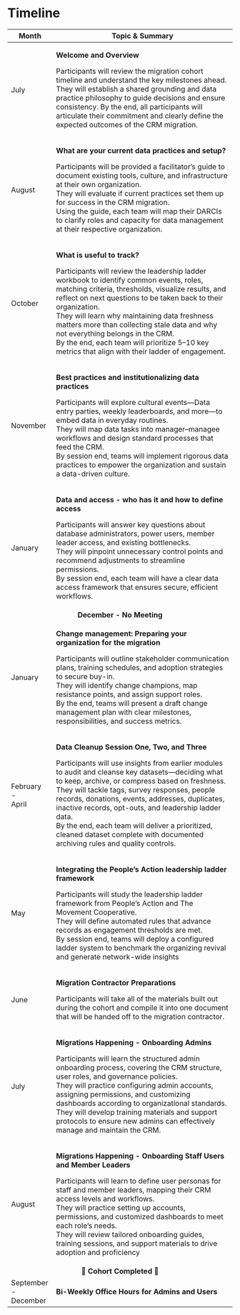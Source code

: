 # Timeline {.unnumbered}


```{=html}
<table>
  <colgroup>
    <col span="1" style="width: 20%;">
    <col span="1" style="width: 80%;">
  </colgroup>

  <thead>
    <tr>
      <th>Month</th>
      <th>Topic & Summary</th>
    </tr>
  </thead>
  <tbody>
    <tr>
      <td>
        July
      </td>
      <td>
      <p>
        <span style="font-weight:bold">Welcome and Overview</span>
      </p>
      <p>
        Participants will review the migration cohort timeline and understand the key milestones ahead. They will establish a shared grounding and data practice philosophy to guide decisions and ensure consistency. By the end, all participants will articulate their commitment and clearly define the expected outcomes of the CRM migration.
      </p>
      </td>
    </tr>
    <tr>
      <td>
        August
      </td>
      <td>
      <p>
        <span style="font-weight:bold">What are your current data practices and setup?</span>
      </p>
      <p>
        Participants will be provided a facilitator’s guide to document existing tools, culture, and infrastructure at their own organization. 
        <br>
        They will evaluate if current practices set them up for success in the CRM migration.
        <br>
        Using the guide, each team will map their DARCIs to clarify roles and capacity for data management at their respective organization.
      </p>
      </td>
    </tr>
    <tr>
      <td>
        October
      </td>
      <td>
      <p>
        <span style="font-weight:bold">What is useful to track?</span>
      </p>
      <p>
        Participants will review the leadership ladder workbook to identify common events, roles, matching criteria, thresholds, visualize results, and reflect on next questions to be taken back to their organization. 
        <br>
        They will learn why maintaining data freshness matters more than collecting stale data and why not everything belongs in the CRM.
        <br>
        By the end, each team will prioritize 5–10 key metrics that align with their ladder of engagement.
      </p>
      </td>
    </tr>
    <tr>
      <td>
        November
      </td>
      <td>
      <p>
        <span style="font-weight:bold">Best practices and institutionalizing data practices</span>
      </p>
      <p>
        Participants will explore cultural events—Data entry parties, weekly leaderboards, and more—to embed data in everyday routines.
        <br>
        They will map data tasks into manager–managee workflows and design standard processes that feed the CRM.
        <br>
        By session end, teams will implement rigorous data practices to empower the organization and sustain a data-driven culture.
      </p>
      </td>
    </tr>
    <tr>
      <td>
        January
      </td>
      <td>
      <p>
        <span style="font-weight:bold">Data and access - who has it and how to define access</span>
      </p>
      <p>
        Participants will answer key questions about database administrators, power users, member leader access, and existing bottlenecks.
        <br>
        They will pinpoint unnecessary control points and recommend adjustments to streamline permissions.
        <br>
        By session end, each team will have a clear data access framework that ensures secure, efficient workflows.
      </p>
      </td>
    </tr>
    <tr>
      <td colspan="3" style="text-align: center;">
        <span style="font-weight:bold">December - No Meeting</span>
      </td>
    </tr>
    <tr>
      <td>
        January
      </td>
      <td>
      <p>
        <span style="font-weight:bold">Change management: Preparing your organization for the migration</span>
      </p>
      <p>
        Participants will outline stakeholder communication plans, training schedules, and adoption strategies to secure buy-in.
        <br>
        They will identify change champions, map resistance points, and assign support roles.
        <br>
        By the end, teams will present a draft change management plan with clear milestones, responsibilities, and success metrics.
      </p>
      </td>
    </tr>
    <tr>
      <td>
        February <br>-<br> April
      </td>
      <td>
      <p>
        <span style="font-weight:bold">Data Cleanup Session One, Two, and Three</span>
      </p>
      <p>
        Participants will use insights from earlier modules to audit and cleanse key datasets—deciding what to keep, archive, or compress based on freshness.
        <br>
        They will tackle tags, survey responses, people records, donations, events, addresses, duplicates, inactive records, opt-outs, and leadership ladder data.
        <br>
        By the end, each team will deliver a prioritized, cleaned dataset complete with documented archiving rules and quality controls.
      </p>
      </td>
    </tr>
    <tr>
      <td>
        May
      </td>
      <td>
      <p>
        <span style="font-weight:bold">Integrating the People’s Action leadership ladder framework</span>
      </p>
      <p>
        Participants will study the leadership ladder framework from People’s Action and The Movement Cooperative.
        <br>
        They will define automated rules that advance records as engagement thresholds are met.
        <br>
        By session end, teams will deploy a configured ladder system to benchmark the organizing revival and generate network-wide insights
      </p>
      </td>
    </tr>
    <tr>
      <td>
        June
      </td>
      <td>
      <p>
        <span style="font-weight:bold">Migration Contractor Preparations</span>
      </p>
      <p>
        Participants will take all of the materials built out during the cohort and compile it into one document that will be handed off to the migration contractor. 
      </p>
      </td>
    </tr>
    <tr>
      <td>
        July
      </td>
      <td>
      <p>
        <span style="font-weight:bold">Migrations Happening - Onboarding Admins</span>
      </p>
      <p>
        Participants will learn the structured admin onboarding process, covering the CRM structure, user roles, and governance policies.
        <br>
        They will practice configuring admin accounts, assigning permissions, and customizing dashboards according to organizational standards.
        <br>
        They will develop training materials and support protocols to ensure new admins can effectively manage and maintain the CRM.
      </p>
      </td>
    </tr>
    <tr>
      <td>
        August
      </td>
      <td>
      <p>
        <span style="font-weight:bold">Migrations Happening - Onboarding Staff Users and Member Leaders</span>
      </p>
      <p>
        Participants will learn to define user personas for staff and member leaders, mapping their CRM access levels and workflows.
        <br>
        They will practice setting up accounts, permissions, and customized dashboards to meet each role’s needs.
        <br>
        They will review tailored onboarding guides, training sessions, and support materials to drive adoption and proficiency
      </p>
      </td>
    </tr>
    <tr>
      <td colspan="3" style="text-align: center;">
        <span style="font-weight:bold">🎉 Cohort Completed 🎉</span>
      </td>
    </tr>
    <tr>
      <td>
        September<br> - <br>December
      </td>
      <td>
      <p>
        <span style="font-weight:bold">Bi-Weekly Office Hours for Admins and Users</span>
      </p>
      </td>
    </tr>
  </tbody>
</table>
```